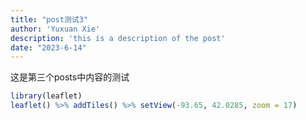 ```yaml
---
title: "post测试3"
author: 'Yuxuan Xie'
description: 'this is a description of the post'
date: "2023-6-14"
---
```


这是第三个posts中内容的测试

```r
library(leaflet)
leaflet() %>% addTiles() %>% setView(-93.65, 42.0285, zoom = 17)
```
